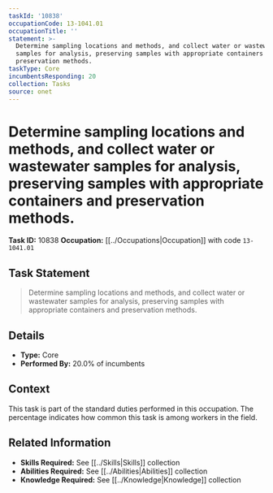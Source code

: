 ```yaml
---
taskId: '10838'
occupationCode: 13-1041.01
occupationTitle: ''
statement: >-
  Determine sampling locations and methods, and collect water or wastewater
  samples for analysis, preserving samples with appropriate containers and
  preservation methods.
taskType: Core
incumbentsResponding: 20
collection: Tasks
source: onet
---
```

# Determine sampling locations and methods, and collect water or wastewater samples for analysis, preserving samples with appropriate containers and preservation methods.

**Task ID:** 10838
**Occupation:** [[../Occupations|Occupation]] with code `13-1041.01`

## Task Statement

> Determine sampling locations and methods, and collect water or wastewater samples for analysis, preserving samples with appropriate containers and preservation methods.

## Details

- **Type:** Core
- **Performed By:** 20.0% of incumbents

## Context

This task is part of the standard duties performed in this occupation. The percentage indicates how common this task is among workers in the field.

## Related Information

- **Skills Required:** See [[../Skills|Skills]] collection
- **Abilities Required:** See [[../Abilities|Abilities]] collection
- **Knowledge Required:** See [[../Knowledge|Knowledge]] collection
